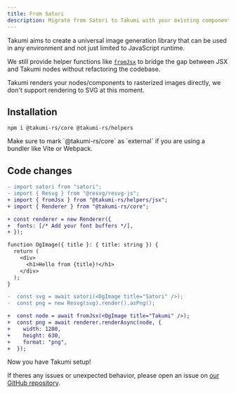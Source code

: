 ```yaml
---
title: From Satori
description: Migrate from Satori to Takumi with your existing components.
---
```


Takumi aims to create a universal image generation library that can be used in any environment and not just limited to JavaScript runtime.

We still provide helper functions like [`fromJsx`](/docs/deep-dives/from-jsx-helper) to bridge the gap between JSX and Takumi nodes without refactoring the codebase.

<Callout type="warning">
Takumi renders your nodes/components to rasterized images directly, we don't support rendering to SVG at this moment.
</Callout>

## Installation

```npm
npm i @takumi-rs/core @takumi-rs/helpers
```

<Callout>
Make sure to mark `@takumi-rs/core` as `external` if you are using a bundler like Vite or Webpack.
</Callout>

## Code changes

```diff
- import satori from "satori";
- import { Resvg } from "@resvg/resvg-js";
+ import { fromJsx } from "@takumi-rs/helpers/jsx";
+ import { Renderer } from "@takumi-rs/core";

+ const renderer = new Renderer({
+  fonts: [/* Add your font buffers */],
+ });

function OgImage({ title }: { title: string }) {
  return (
    <div>
      <h1>Hello from {title}!</h1>
    </div>
  );
}

-  const svg = await satori(<OgImage title="Satori" />);
-  const png = new Resvg(svg).render().asPng();

+  const node = await fromJsx(<OgImage title="Takumi" />);
+  const png = await renderer.renderAsync(node, {
+    width: 1200,
+    height: 630,
+    format: "png",
+  });
```

Now you have Takumi setup!

If theres any issues or unexpected behavior, please open an issue on [our GitHub repository](https://github.com/kane50613/takumi/issues).